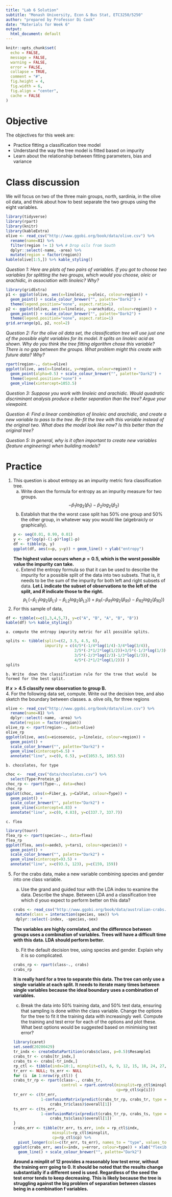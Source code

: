 ```yaml
---
title: "Lab 6 Solution"
subtitle: "Monash University, Econ & Bus Stat, ETC3250/5250"
author: "prepared by Professor Di Cook"
date: "Materials for Week 6"
output:
  html_document: default
---
```


```r
knitr::opts_chunk$set(
  echo = FALSE,
  message = FALSE,
  warning = FALSE,
  error = FALSE, 
  collapse = TRUE,
  comment = "#",
  fig.height = 4,
  fig.width = 6,
  fig.align = "center",
  cache = FALSE
)
```

# Objective

The objectives for this week are:

- Practice fitting a classification tree model
- Understand the way the tree model is fitted based on impurity
- Learn about the relationship between fitting parameters, bias and variance

# Class discussion 

We will focus on two of the three main groups, north, sardinia, in the olive oil data, and think about how to best separate the two groups using the eight variables. 

```r
library(tidyverse)
library(rpart)
library(knitr)
library(kableExtra)
olive <- read_csv("http://www.ggobi.org/book/data/olive.csv") %>%
  rename(name=X1) %>%
  filter(region != 1) %>% # Drop oils from South
  dplyr::select(-name, -area) %>%
  mutate(region = factor(region))
kable(olive[1:5,]) %>% kable_styling()
```

*Question 1: Here are plots of two pairs of variables. If you got to choose two variables for splitting the two groups, which would you choose, oleic or arachidic, in association with linoleic? Why?*

```r
library(gridExtra)
p1 <- ggplot(olive, aes(x=linoleic, y=oleic, colour=region)) + 
  geom_point() + scale_colour_brewer("", palette="Dark2") +
  theme(legend.position="none", aspect.ratio=1) 
p2 <- ggplot(olive, aes(x=linoleic, y=arachidic, colour=region)) + 
  geom_point() + scale_colour_brewer("", palette="Dark2") +
  theme(legend.position="none", aspect.ratio=1) 
grid.arrange(p1, p2, ncol=2)
```

*Question 2: For the olive oil data set, the classification tree will use just one of the possible eight variables for its model. It splits on linoleic acid as shown. Why do you think the tree fitting algorithm chose this variable? There is no gap between the groups. What problem might this create with future data? Why?*

```r
rpart(region~., data=olive)
ggplot(olive, aes(x=linoleic, y=region, colour=region)) + 
  geom_point(alpha=0.5) + scale_colour_brewer("", palette="Dark2") +
  theme(legend.position="none") +
  geom_vline(xintercept=1053.5)
```

*Question 3: Suppose you work with linoleic and arachidic. Would quadratic discriminant analysis produce a better separation than the tree? Argue your viewpoint.*

*Question 4: Find a linear combination of linoleic and arachidic, and create a new variable to pass to the tree. Re-fit the tree with this variable instead of the original two. What does the model look like now? Is this better than the original tree?*

*Question 5: In general, why is it often important to create new variables (feature engineering) when building models?*


# Practice

1. This question is about entropy as an impurity metric  fora classification  tree.
    a. Write down the formula for entropy as an impurity measure for two groups. 
    $$- \hat{p}_{1} log_2(\hat{p}_{1}) -  \hat{p}_{2} log_2(\hat{p}_{2})$$
    b. Establish that the the worst case split has 50% one group and 50% the other group, in whatever way you  would like (algebraicly or graphically).
```r
p <- seq(0.01, 0.99, 0.01)
y <- -p*log(p)-(1-p)*log(1-p)
df <- tibble(p, y)
ggplot(df, aes(x=p, y=y)) + geom_line() + ylab("entropy")
```
**The highest value occurs when $p=0.5$, which is the worst possible value the impurity can take.**
    c. Extend the entropy formula so that it can be used to describe the  impurity for a possible  split of the data into two subsets. That is, it needs  to be the sum of the impurity for both left and right subsets of data.
    **Let $L$ indicate the subset of observations to the left of the split, and $R$ indicate those to the right.**
$$p_L(- \hat{p}_{L1} log_2(\hat{p}_{L1}) -  \hat{p}_{L2} log_2(\hat{p}_{L2}))  + p_R(-\hat{p}_{R1} log_2(\hat{p}_{R1}) - \hat{p}_{R2} log_2(\hat{p}_{R2}))$$ 
3. For this sample of data, 
```r
df <- tibble(x=c(1,3,4,5,7), y=c("A", "B", "A", "B", "B"))
kable(df) %>% kable_styling()
```
    a. compute the entropy impurity metric for all possible splits.
```r
splits <- tibble(split=c(2, 3.5, 4.5, 6), 
                 impurity = c(4/5*(-1/4*log(1/4)-3/4*log(3/4)), 
                              2/5*(-2*1/2*log(1/2))+3/5*(-1/3*log(1/3)-2/3*log(2/3)),
                              3/5*(-2/3*log(2/3)-1/3*log(1/3)),
                              4/5*(-2*1/2*log(1/2))) )
splits
```
    b. Write  down the classification rule for the tree that would  be formed for the best split.
**If $x>4.5$ classify new observation to group B.**    
4. For the following data set, compute. Write out the decision  tree, and also sketch the boundary between classes.
    a. olive oils,  for three regions
```r
olive <- read_csv("http://www.ggobi.org/book/data/olive.csv") %>%
  rename(name=X1) %>%
  dplyr::select(-name, -area) %>%
  mutate(region = factor(region))
olive_rp <- rpart(region~., data=olive)
olive_rp
ggplot(olive, aes(x=eicosenoic, y=linoleic, colour=region)) +
  geom_point() + 
  scale_color_brewer("", palette="Dark2") +
  geom_vline(xintercept=6.5) +
  annotate("line", x=c(0, 6.5), y=c(1053.5, 1053.5))
```
    b. chocolates, for type
```r
choc <-  read_csv("data/chocolates.csv") %>%
  select(Type:Protein_g)
choc_rp <- rpart(Type~., data=choc)
choc_rp
ggplot(choc, aes(x=Fiber_g, y=CalFat, colour=Type)) +
  geom_point() + 
  scale_color_brewer("", palette="Dark2") +
  geom_vline(xintercept=4.83) +
  annotate("line", x=c(0, 4.83), y=c(337.7, 337.7))
```
    c. flea
```r
library(tourr)
flea_rp <- rpart(species~., data=flea)
flea_rp
ggplot(flea, aes(x=aede3, y=tars1, colour=species)) +
  geom_point() + 
  scale_color_brewer("", palette="Dark2") +
  geom_vline(xintercept=93.5) +
  annotate("line", x=c(93.5, 123), y=c(159, 159))

```

5. For the crabs data, make a new variable combining species and gender into one class variable.
    a. Use the  grand and guided tour with the LDA index to  examine  the data. Describe the shape. Between LDA and a classification  tree which d  youo expect to perform better on this  data?
    ```r
crabs <- read_csv("http://www.ggobi.org/book/data/australian-crabs.csv") %>%
  mutate(class = interaction(species, sex)) %>%
  dplyr::select(-index, -species,-sex)
```
**The variables are highly correlated, and the difference between groups uses a combination of variables. Trees will have a difficult time  with this data. LDA should perform better.**

    b. Fit the default decision tree, using species and gender. Explain why it  is so complicated.
```r
crabs_rp <- rpart(class~., crabs)
crabs_rp
```
**It is really hard for a tree to separate this data.  The tree can only use a single variable at each split. It needs to iterate many times between single variables because the ideal boundary uses a combination of variables.**

    c. Break the  data into 50% training data, and 50% test data, ensuring that  sampling is done within the class variable. Change the options for the tree to fit it the training data with increasingly well. Compute the training and test error for each of the options and plot these. What best options would be suggested  based on minimising test error?
```r
library(caret)
set.seed(20200429)
tr_indx <- createDataPartition(crabs$class, p=0.5)$Resample1
crabs_tr <- crabs[tr_indx,]
crabs_ts <- crabs[-tr_indx,]
rp_ctl <- tibble(indx=10:1, minsplit=c(3, 6, 9, 12, 15, 18, 24, 27, 30, 45), cp=rep(0.005, 10))
tr_err <- NULL; ts_err <- NULL
for (i  in 1:nrow(rp_ctl)) {
   crabs_tr_rp <- rpart(class~., crabs_tr,
                        control = rpart.control(minsplit=rp_ctl$minsplit[i],
                                                cp=rp_ctl$cp[i]))
   tr_err <- c(tr_err, 
               1-confusionMatrix(predict(crabs_tr_rp, crabs_tr, type = "class"),
                   crabs_tr$class)$overall[1])
   ts_err <- c(ts_err, 
               1-confusionMatrix(predict(crabs_tr_rp, crabs_ts, type = "class"),
                   crabs_ts$class)$overall[1])
}
crabs_err <- tibble(tr_err, ts_err, indx = rp_ctl$indx,
                    minsplit=rp_ctl$minsplit, 
                    cp=rp_ctl$cp) %>%
  pivot_longer(cols=c(tr_err, ts_err), names_to = "type", values_to = "error")
ggplot(crabs_err, aes(x=indx, y=error, colour=type)) + xlab("flexibility") +
  geom_line() + scale_colour_brewer("", palette="Dark2")
```
**Around a minplit of 12 provides a reasonably low test error, without the training errr going to 0. It should be noted that the results change substantially if a different seed is used. Regardless of the seed the test error tends to keep decreasing. This is likely because the tree is struggling against the big problem of separation between classes being in a combination f variables.**


